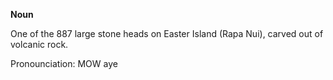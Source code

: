 {{rfd}}
'''Noun'''

One of the 887 large stone heads on Easter Island (Rapa Nui), carved out of volcanic rock.

Pronounciation: MOW aye